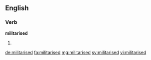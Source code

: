 ==English==

===Verb===
'''militarised'''

# {{past of|militarise}}

[[de:militarised]]
[[fa:militarised]]
[[mg:militarised]]
[[sv:militarised]]
[[vi:militarised]]